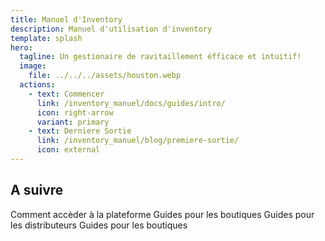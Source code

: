 ```yaml
---
title: Manuel d'Inventory
description: Manuel d'utilisation d'inventory
template: splash
hero:
  tagline: Un gestionaire de ravitaillement éfficace et intuitif!
  image:
    file: ../../../assets/houston.webp
  actions:
    - text: Commencer
      link: /inventory_manuel/docs/guides/intro/
      icon: right-arrow
      variant: primary
    - text: Derniere Sortie
      link: /inventory_manuel/blog/premiere-sortie/
      icon: external
---
```



## A suivre

<CardGrid stagger>
	<Card title="Authentification" icon="pencil">
		Comment accèder à la plateforme
	</Card>
	<Card title="Administrateur" icon="add-document">
		Guides pour les boutiques
	</Card>
	<Card title="Distributeur" icon="setting">
		Guides pour les distributeurs
	</Card>
	<Card title="Boutique" icon="open-book">
		Guides pour les boutiques
	</Card>
</CardGrid>
